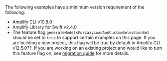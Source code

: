 
<Callout warning>

The following examples have a minimum version requirement of the following:

- Amplify CLI v10.8.0
- Amplify Library for Swift v2.4.0
- The feature flag `generateModelsForLazyLoadAndCustomSelectionSet` should be set to `true` to support certain examples on this page. If you are building a new project, this flag will be true by default in Amplify CLI v12.5.0??. If you are working on an existing project and would like to turn this feature flag on, see [migration guide](/cli/migration/lazy-load-custom-selection-set/#where-do-i-make-these-changes) for more details. 

</Callout>
